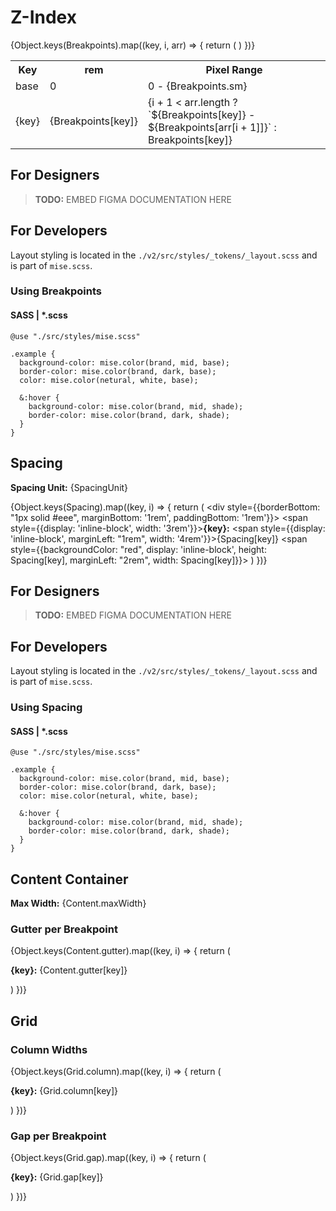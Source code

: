 
<Meta
  title="Tokens/Layout/Z-Index"
  parameters={{...tokenParams}}
/>

# Z-Index

<table style={{textAlign: "left", width: "100%"}}>
  <tr>
    <th>Key</th>
    <th>rem</th>
    <th>Pixel Range</th>
  </tr>
  <tr>
    <td>base</td>
    <td>0</td>
    <td>0 - {Breakpoints.sm}</td>
  </tr>
  {Object.keys(Breakpoints).map((key, i, arr) => {
    return (
      <tr>
        <td>
          {key}
        </td>
        <td>
          {Breakpoints[key]}
        </td>
        <td>
          {i + 1 < arr.length ? `${Breakpoints[key]} - ${Breakpoints[arr[i + 1]]}` :  Breakpoints[key]}
        </td>
      </tr>
    )
  })}
</table>

## For Designers

> **TODO:** EMBED FIGMA DOCUMENTATION HERE

## For Developers

Layout styling is located in the `./v2/src/styles/_tokens/_layout.scss` and is part of `mise.scss`.

### Using Breakpoints

#### SASS | *.scss

```
@use "./src/styles/mise.scss"

.example {
  background-color: mise.color(brand, mid, base);
  border-color: mise.color(brand, dark, base);
  color: mise.color(netural, white, base);

  &:hover {
    background-color: mise.color(brand, mid, shade);
    border-color: mise.color(brand, dark, shade);
  }
}
```

## Spacing

**Spacing Unit:** {SpacingUnit}

{Object.keys(Spacing).map((key, i) => {
  return (
    <div style={{borderBottom: "1px solid #eee", marginBottom: '1rem', paddingBottom: '1rem'}}>
      <span style={{display: 'inline-block', width: '3rem'}}><strong>{key}:</strong></span>
      <span style={{display: 'inline-block', marginLeft: "1rem", width: '4rem'}}>{Spacing[key]}</span>
      <span style={{backgroundColor: "red", display: 'inline-block', height: Spacing[key], marginLeft: "2rem", width: Spacing[key]}}></span>
    </div>
  )
})}

## For Designers

> **TODO:** EMBED FIGMA DOCUMENTATION HERE

## For Developers

Layout styling is located in the `./v2/src/styles/_tokens/_layout.scss` and is part of `mise.scss`.

### Using Spacing

#### SASS | *.scss

```
@use "./src/styles/mise.scss"

.example {
  background-color: mise.color(brand, mid, base);
  border-color: mise.color(brand, dark, base);
  color: mise.color(netural, white, base);

  &:hover {
    background-color: mise.color(brand, mid, shade);
    border-color: mise.color(brand, dark, shade);
  }
}
```
## Content Container

**Max Width:** {Content.maxWidth}

### Gutter per Breakpoint

{Object.keys(Content.gutter).map((key, i) => {
  return (
    <p>
      <strong>{key}:</strong> {Content.gutter[key]}
    </p>
  )
})}

## Grid

### Column Widths

{Object.keys(Grid.column).map((key, i) => {
  return (
    <p>
      <strong>{key}:</strong> {Grid.column[key]}
    </p>
  )
})}

### Gap per Breakpoint

{Object.keys(Grid.gap).map((key, i) => {
  return (
    <p>
      <strong>{key}:</strong> {Grid.gap[key]}
    </p>
  )
})}